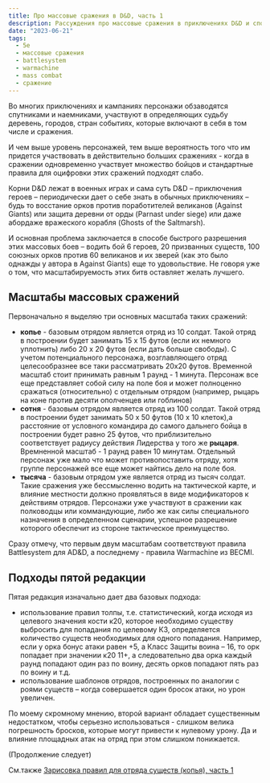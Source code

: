 ```yaml
---
title: Про массовые сражения в D&D, часть 1
description: Рассуждения про массовые сражения в приключениях D&D и способах их оцифровки
date: "2023-06-21"
tags:
  - 5e
  - массовые сражения
  - battlesystem
  - warmachine
  - mass combat
  - сражение
---
```


Во многих приключениях и кампаниях персонажи обзаводятся спутниками и наемниками, участвуют в определяющих судьбу деревень, городов, стран событиях, которые включают в себя в том числе и сражения.

И чем выше уровень персонажей, тем выше вероятность того что им придется участвовать в действительно больших сражениях - когда в сражении одновременно участвует множество бойцов и стандартные правила для оцифровки этих сражений подходят слабо.

Корни D&D лежат в военных играх и сама суть D&D – приключения героев – периодически дает о себе знать в обычных приключениях – будь то восстание орков против поработителей великанов (Against Giants) или защита деревни от орды (Parnast under siege) или даже абордаже вражеского корабля (Ghosts of the Saltmarsh).

И основная проблема заключается в способе быстрого разрешения этих массовых боев – водить бой 6 героев, 20 призванных существ, 100 союзных орков против 60 великанов и их зверей (как это было однажды у автора в Against Giants) еще то удовольствие. Не говоря уже о том, что масштабируемость этих битв оставляет желать лучшего.

## Масштабы массовых сражений

Первоначально я выделяю три основных масштаба таких сражений:

- **копье** - базовым отрядом является отряд из 10 солдат. Такой отряд в построении будет занимать 15 x 15 футов (если их немного уплотнить) либо 20 x 20 футов (если дать больше свободы). С учетом потенциального персонажа, возглавляющего отряд целесообразнее все таки рассматривать 20x20 футов. Временной масштаб стоит принимать равным 1 раунд - 1 минута. Персонаж все еще представляет собой силу на поле боя и может полноценно сражаться (относительно) с отдельным отрядом (например, рыцарь на коне против десяти ополченцев или гоблинов)
- **сотня** - базовым отрядом является отряд из 100 солдат. Такой отряд в построении будет занимать 50 x 50 футов (10 x 10 клеток),а расстояние от условного командира до самого дальнего бойца в построении будет равно 25 футов, что приблизительно соответствует радиусу действия Лидерства у того же **рыцаря**. Времненной масштаб - 1 раунд равен 10 минутам. Отдельный персонаж уже мало что может противопоставить отряду, хотя группе персонажей все еще может найтись дело на поле боя.
- **тысяча** - базовым отрядом уже является отряд из тысяч солдат. Такие сражения уже бессмысленно водить на тактической карте, и влияние местности должно проявляться в виде модификаторов к действиям отрядов. Персонажи уже участвуют в сражении как полководцы или коммандующие, либо же как силы специального назначения в определенном сценарии, успешное разрешение которого обеспечит из стороне тактическое преимущество.

Сразу отмечу, что первым двум масштабам соответствуют правила Battlesystem для AD&D, а последнему - правила Warmachine из BECMI.

## Подходы пятой редакции

Пятая редакция изначально дает два базовых подхода:

- использование правил толпы, т.е. статистический, когда исходя из целевого значения кости к20, которое необходимо существу выбросить для попадания по целевому КЗ, определяется количество существ необходимых для одного попадания. Например, если у орка бонус атаки равен +5, а Класс Защиты воина – 16, то орк попадает при значении к20 11+, а следовательно два орка каждый раунд попадают один раз по воину, десять орков попадают пять раз по воину и т.д.
- использование шаблонов отрядов, построенных по аналогии с роями существ – когда совершается один бросок атаки, но урон увеличен.

По моему скромному мнению, второй вариант обладает существенным недостатком, чтобы серьезно использоваться - слишком велика погрешность бросков, которые могут привести к нулевому урону. Да и влияние площадных атак на отряд при этом слишком понижается.

(Продолжение следует)

См.также [Зарисовка правил для отряда существ (копья), часть 1](/posts/articles/about-mass-combat-draft-of-troop-rules-1.mdx)
